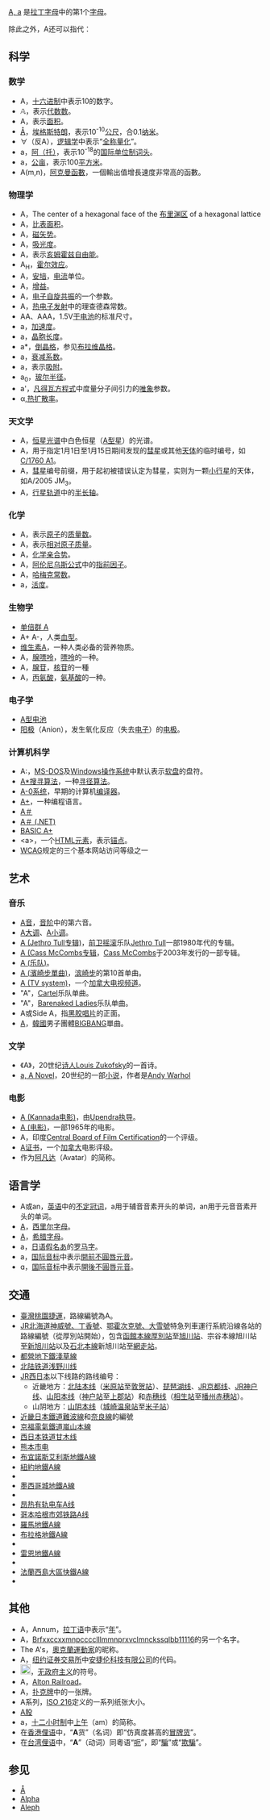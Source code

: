 {{noteTA
|G1=LS
|G2=Unit
|G3=Chemistry
|G4=Physics
|G5=IT
}}
{{Wiktionary|A}}
[[A|A, a]] 是[[拉丁字母|拉丁字母]]中的第1个[[字母|字母]]。

除此之外，A还可以指代：
{{TOCright}}

== 科学 ==
=== 数学 ===
*A，[[十六进制|十六进制]]中表示10的数字。
*<math>\mathbb{A}</math>，表示[[代数数|代数数]]。
*A，表示[[面积|面积]]。
*[[Å|Å]]，[[埃格斯特朗_(单位)|埃格斯特朗]]，表示10<sup>-10</sup>[[公尺|公尺]]，合0.1[[纳米|纳米]]。
*<math>\forall</math>（反A），[[逻辑学|逻辑学]]中表示“[[全称量化|全称量化]]”。
*a，[[阿托|阿（托）]]，表示10<sup>-18</sup>的[[国际单位制词头|国际单位制词头]]。
*a，[[公亩|公亩]]，表示100[[平方米|平方米]]。
*A(m,n)，[[阿克曼函數|阿克曼函數]]，一個輸出值增長速度非常高的函數。
=== 物理学 ===
*A，The center of a hexagonal face of the [[布里渊区|布里渊区]] of a hexagonal lattice
*A，[[比表面积|比表面积]]。
*A，[[磁矢势|磁矢势]]。
*A，[[吸光度|吸光度]]。
*A，表示[[亥姆霍兹自由能|亥姆霍兹自由能]]。
*A<sub>H</sub>，[[霍尔效应|霍尔效应]]。
*A，[[安培|安培]]，[[电流|电流]]单位。
*A，[[增益|增益]]。
*A，[[电子自旋共振|电子自旋共振]]的一个参数。
*A，[[热电子发射|热电子发射]]中的理查德森常数。
*AA、AAA，1.5V[[干电池|干电池]]的标准尺寸。
*a，[[加速度|加速度]]。
*a，[[晶体结构|晶胞长度]]。
*a*，[[倒晶格|倒晶格]]，参见[[布拉维晶格|布拉维晶格]]。
*a，[[衰减系数|衰减系数]]。
*a，表示[[吸附|吸附]]。
*a<sub>0</sub>，[[玻尔半径|玻尔半径]]。
*a'，[[凡得瓦方程式|凡得瓦方程式]]中度量分子间引力的[[唯象模型|唯象]]参数。
*α,[[热扩散率|热扩散率]]。

=== 天文学 ===
*A，[[恒星光谱|恒星光谱]]中白色恒星（[[恒星光谱#A型|A型星]]）的光谱。
*A，用于指定1月1日至1月15日期间发现的[[彗星|彗星]]或其他[[天体|天体]]的临时编号，如[[C/1760_A1|C/1760 A1]]。
*A，[[彗星|彗星]]编号前缀，用于起初被错误认定为彗星，实则为一颗[[小行星|小行星]]的天体，如A/2005 JM<sub>3</sub>。
*A，[[行星轨道|行星轨道]]中的[[半长轴|半长轴]]。

=== 化学 ===
*A，表示[[原子|原子]]的[[质量数|质量数]]。
*A，表示[[原子量|相对原子质量]]。
*A，[[化学亲合势|化学亲合势]]。
*A，[[阿伦尼乌斯公式|阿伦尼乌斯公式]]中的[[指前因子|指前因子]]。
*A，[[哈梅克常数|哈梅克常数]]。
*a，[[活度|活度]]。

=== 生物学 ===
*[[单倍群_A|单倍群 A]]
*A+ A-，人类[[血型|血型]]。
*[[维生素A|维生素A]]，一种人类必备的营养物质。
*A，[[腺嘌呤|腺嘌呤]]，[[嘌呤|嘌呤]]的一种。
*A，[[腺苷|腺苷]]，[[核苷|核苷]]的一種
*A，[[丙氨酸|丙氨酸]]，[[氨基酸|氨基酸]]的一种。

=== 电子学 ===
*[[电池_(电子管)|A型电池]]
*[[阳极|阳极]]（Anion），发生氧化反应（失去[[电子|电子]]）的[[电极|电极]]。

=== 计算机科学 ===
*A:，[[MS-DOS|MS-DOS]]及[[Windows|Windows]][[操作系统|操作系统]]中默认表示[[软盘|软盘]]的盘符。
*[[A*搜寻算法|A*搜寻算法]]，一种[[寻径算法|寻径算法]]。
*[[A-0系统|A-0系统]]，早期的计算机[[编译器|编译器]]。
*[[A+|A+]]，一种编程语言。
*[[A＃|A＃]]
*[[A＃_(.NET)|A＃ (.NET)]]
*[[BASIC_A+|BASIC A+]]
*<nowiki><a></nowiki>，一个[[HTML元素|HTML元素]]，表示[[锚点|锚点]]。
*[[WCAG|WCAG]]规定的三个基本网站访问等级之一

== 艺术 ==
=== 音乐 ===
*[[A音|A音]]，[[音阶|音阶]]中的第六音。
*[[A大调|A大调]]、[[A小调|A小调]]。
*[[A_(Jethro_Tull专辑)|A (Jethro Tull专辑)]]，[[前卫摇滚|前卫摇滚]]乐队[[Jethro_Tull|Jethro Tull]]一部1980年代的专辑。
*[[A_(Cass_McCombs专辑|A (Cass McCombs专辑]]，[[Cass_McCombs|Cass McCombs]]于2003年发行的一部专辑。
*[[A_(乐队)|A (乐队)]]。
*[[A_(濱崎步單曲)|A (濱崎步單曲)]]，[[滨崎步|滨崎步]]的第10首单曲。
*[[A_(TV_system)|A (TV system)]]，一个[[加拿大|加拿大]][[电视频道|电视频道]]。
*"A"，[[Cartel|Cartel]]乐队单曲。
*"A"，[[Barenaked_Ladies|Barenaked Ladies]]乐队单曲。
*A或Side A，指[[黑胶唱片|黑胶唱片]]的正面。
*[[A_(BIGBANG單曲)|A]]，[[韓國|韓國]]男子團體[[BIGBANG|BIGBANG]]單曲。

=== 文学 ===
*《A》，20世纪[[诗人|诗人]][[Louis_Zukofsky|Louis Zukofsky]]的一首诗。
*[[a,_A_Novel|a, A Novel]]，20世纪的一部[[小说|小说]]，作者是[[Andy_Warhol|Andy Warhol]]

=== 电影 ===
*[[A_(Kannada电影)|A (Kannada电影)]]，由[[Upendra|Upendra]][[导演|执导]]。
*[[A_(电影)|A (电影)]]，一部1965年的电影。
*A，印度[[Central_Board_of_Film_Certification|Central Board of Film Certification]]的一个评级。
*[[A证书|A证书]]，一个[[加拿大|加拿大]]电影评级。
*作为[[阿凡达|阿凡达]]（Avatar）的简称。

== 语言学 ==
*A或an，[[英语|英语]]中的[[不定冠词|不定冠词]]，a用于辅音音素开头的单词，an用于元音音素开头的单词。
*[[А|А]]，[[西里尔字母|西里尔字母]]。
*[[Α|Α]]，[[希腊字母|希腊字母]]。
*a，[[日语|日语]][[日語假名|假名]][[あ|あ]]的[[罗马字|罗马字]]。
*a，[[国际音标|国际音标]]中表示[[開前不圓唇元音|開前不圓唇元音]]。
*ɑ，[[国际音标|国际音标]]中表示[[開後不圓唇元音|開後不圓唇元音]]。

== 交通 ==
{{线路名消歧义}}
* [[臺灣|臺灣]][[桃園捷運|桃園捷運]]{{桃園捷運線路名|機}}，路線編號為A。
* [[JR北海道|JR北海道]][[神威號列車|神威號、丁香號]]、[[鄂霍次克號列車|鄂霍次克號、大雪號]]特急列車運行系統沿線各站的路線編號（從厚別站開始），包含[[函館本線|函館本線]][[厚別站|厚別站]]至[[旭川站|旭川站]]、宗谷本線旭川站至[[新旭川站|新旭川站]]以及[[石北本線|石北本線]]新旭川站至[[網走站|網走站]]。
* [[都營地下鐵|都營地下鐵]]{{rint|tokyo|a}}[[淺草線|淺草線]]
* [[北陆铁道|北陆铁道]][[浅野川线|浅野川线]]
* [[JR西日本|JR西日本]]以下线路的路线编号：
**近畿地方：[[北陆本线|北陆本线]]（[[米原站|米原站]]至[[敦贺站|敦贺站]]）、[[琵琶湖线|琵琶湖线]]、[[JR京都线|JR京都线]]、[[JR神户线|JR神户线]]、[[山阳本线|山阳本线]]（[[神户站|神户站]]至[[上郡站|上郡站]]）和[[赤穗线|赤穗线]]（[[相生站|相生站]]至[[播州赤穗站|播州赤穗站]]）。
**山阴地方：[[山阴本线|山阴本线]]（[[城崎温泉站|城崎温泉站]]至[[米子站|米子站]]）
* [[近畿日本鐵道|近畿日本鐵道]][[難波線_(近畿日本鐵道)|難波線]]和[[奈良線_(近畿日本鐵道)|奈良線]]的編號
* [[京福電氣鐵道|京福電氣鐵道]][[嵐山本線|嵐山本線]]
* [[西日本铁道|西日本铁道]][[甘木線_(西日本鐵道)|甘木线]]
* [[熊本市交通局|熊本市电]]{{lj|熊本市電A系統|熊本市電A系統|A系统}}
* [[布宜諾斯艾利斯地鐵A線|布宜諾斯艾利斯地鐵A線]]
* [[紐約地鐵A線|紐約地鐵A線]]
* {{link-en|丹佛地鐵A線|A Line (RTD)}}
* [[墨西哥城地鐵A線|墨西哥城地鐵A線]]
* {{link-en|哈密爾頓快速公交A線|A-Line (Hamilton)}}
* [[昂热有轨电车A线|昂热有轨电车A线]]
* [[哥本哈根市郊铁路A线|哥本哈根市郊铁路A线]]
* [[羅馬地鐵A線|羅馬地鐵A線]]
* [[布拉格地鐵A線|布拉格地鐵A線]]
* {{link-fr|里昂地鐵A線|Ligne A du métro de Lyon}}
* [[雷恩地鐵A線|雷恩地鐵A線]]
* {{link-fr|圖盧茲地鐵A線|Ligne A du métro de Toulouse}}
* [[法蘭西島大區快鐵A線|法蘭西島大區快鐵A線]]
* {{link-nl|鹿特丹地鐵A線|Lijn A (metro van Rotterdam)}}

== 其他 ==
*A，Annum，[[拉丁语|拉丁语]]中表示“[[年|年]]”。
*A，[[Brfxxccxxmnpcccclllmmnprxvclmnckssqlbb11116|Brfxxccxxmnpcccclllmmnprxvclmnckssqlbb11116]]的另一个名字。
*The A's，[[奧克蘭運動家|奧克蘭運動家]]的昵称。
*A，[[纽约证券交易所|纽约证券交易所]]中[[安捷伦科技有限公司|安捷伦科技有限公司]]的代码。
*[[File:Anarchy-symbol.svg|20px]]，[[无政府主义|无政府主义]]的符号。
*A，[[Alton_Railroad|Alton Railroad]]。
*A，[[扑克牌|扑克牌]]中的一张牌。
*A系列，[[ISO_216|ISO 216]]定义的一系列纸张大小。
*[[A股|A股]]
*a，[[十二小时制|十二小时制]]中[[上午|上午]]（am）的简称。
*在[[香港|香港]][[俚语|俚语]]中，“'''A'''货”（名词）即“仿真度甚高的[[冒牌货|冒牌货]]”。
*在[[台湾|台湾]][[俚语|俚语]]中，“'''A'''”（动词）同粵语“[[呃|呃]]”，即“[[騙|騙]]”或“[[欺騙|欺騙]]”。

== 参见 ==
*[[Å|Å]]
*[[Alpha|Alpha]]
*[[Aleph|Aleph]]

{{letter disambig}}